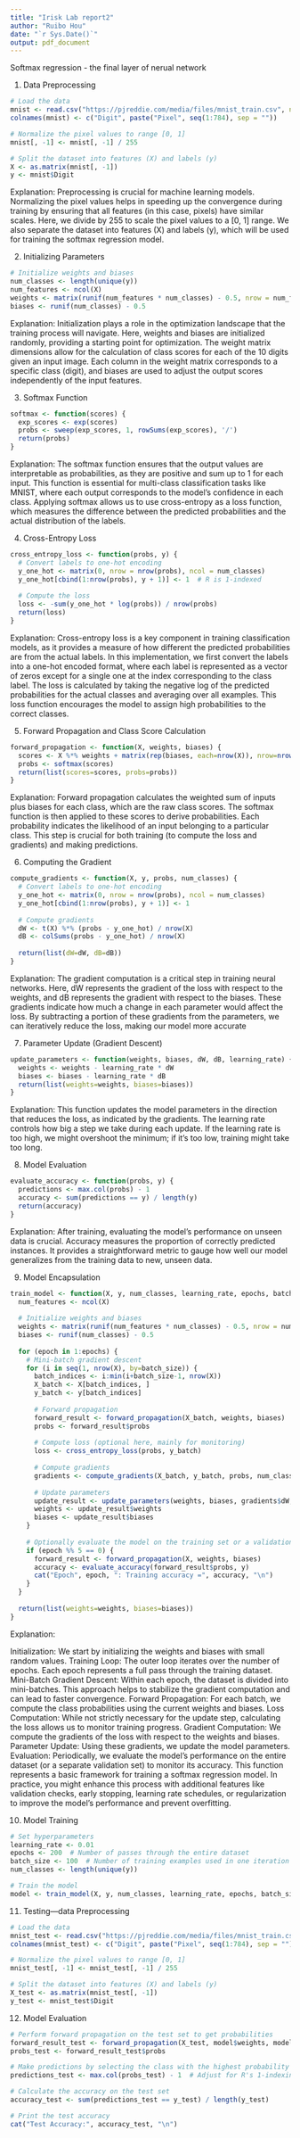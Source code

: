 ```yaml
---
title: "Irisk Lab report2"
author: "Ruibo Hou"
date: "`r Sys.Date()`"
output: pdf_document
---
```

Softmax regression - the final layer of nerual network

1. Data Preprocessing
```r
# Load the data
mnist <- read.csv("https://pjreddie.com/media/files/mnist_train.csv", nrows = 20000)
colnames(mnist) <- c("Digit", paste("Pixel", seq(1:784), sep = ""))

# Normalize the pixel values to range [0, 1]
mnist[, -1] <- mnist[, -1] / 255

# Split the dataset into features (X) and labels (y)
X <- as.matrix(mnist[, -1])
y <- mnist$Digit
```
Explanation: Preprocessing is crucial for machine learning models. Normalizing the pixel values helps in speeding up the convergence during training by ensuring that all features (in this case, pixels) have similar scales. Here, we divide by 255 to scale the pixel values to a [0, 1] range. We also separate the dataset into features (X) and labels (y), which will be used for training the softmax regression model.

2. Initializing Parameters

```r
# Initialize weights and biases
num_classes <- length(unique(y))
num_features <- ncol(X)
weights <- matrix(runif(num_features * num_classes) - 0.5, nrow = num_features, ncol = num_classes)
biases <- runif(num_classes) - 0.5
```
Explanation: Initialization plays a role in the optimization landscape that the training process will navigate. Here, weights and biases are initialized randomly, providing a starting point for optimization. The weight matrix dimensions allow for the calculation of class scores for each of the 10 digits given an input image. Each column in the weight matrix corresponds to a specific class (digit), and biases are used to adjust the output scores independently of the input features.

3. Softmax Function

```r
softmax <- function(scores) {
  exp_scores <- exp(scores)
  probs <- sweep(exp_scores, 1, rowSums(exp_scores), '/')
  return(probs)
}
```
Explanation: The softmax function ensures that the output values are interpretable as probabilities, as they are positive and sum up to 1 for each input. This function is essential for multi-class classification tasks like MNIST, where each output corresponds to the model's confidence in each class. Applying softmax allows us to use cross-entropy as a loss function, which measures the difference between the predicted probabilities and the actual distribution of the labels.

4. Cross-Entropy Loss

```r
cross_entropy_loss <- function(probs, y) {
  # Convert labels to one-hot encoding
  y_one_hot <- matrix(0, nrow = nrow(probs), ncol = num_classes)
  y_one_hot[cbind(1:nrow(probs), y + 1)] <- 1  # R is 1-indexed
  
  # Compute the loss
  loss <- -sum(y_one_hot * log(probs)) / nrow(probs)
  return(loss)
}
```
Explanation: Cross-entropy loss is a key component in training classification models, as it provides a measure of how different the predicted probabilities are from the actual labels. In this implementation, we first convert the labels into a one-hot encoded format, where each label is represented as a vector of zeros except for a single one at the index corresponding to the class label. The loss is calculated by taking the negative log of the predicted probabilities for the actual classes and averaging over all examples. This loss function encourages the model to assign high probabilities to the correct classes.

5. Forward Propagation and Class Score Calculation
```r
forward_propagation <- function(X, weights, biases) {
  scores <- X %*% weights + matrix(rep(biases, each=nrow(X)), nrow=nrow(X), ncol=ncol(weights), byrow=TRUE)
  probs <- softmax(scores)
  return(list(scores=scores, probs=probs))
}
```
Explanation: Forward propagation calculates the weighted sum of inputs plus biases for each class, which are the raw class scores. The softmax function is then applied to these scores to derive probabilities. Each probability indicates the likelihood of an input belonging to a particular class. This step is crucial for both training (to compute the loss and gradients) and making predictions.

6. Computing the Gradient
```r
compute_gradients <- function(X, y, probs, num_classes) {
  # Convert labels to one-hot encoding
  y_one_hot <- matrix(0, nrow = nrow(probs), ncol = num_classes)
  y_one_hot[cbind(1:nrow(probs), y + 1)] <- 1
  
  # Compute gradients
  dW <- t(X) %*% (probs - y_one_hot) / nrow(X)
  dB <- colSums(probs - y_one_hot) / nrow(X)
  
  return(list(dW=dW, dB=dB))
}
```
Explanation: The gradient computation is a critical step in training neural networks. Here, dW represents the gradient of the loss with respect to the weights, and dB represents the gradient with respect to the biases. These gradients indicate how much a change in each parameter would affect the loss. By subtracting a portion of these gradients from the parameters, we can iteratively reduce the loss, making our model more accurate

7. Parameter Update (Gradient Descent)
```r
update_parameters <- function(weights, biases, dW, dB, learning_rate) {
  weights <- weights - learning_rate * dW
  biases <- biases - learning_rate * dB
  return(list(weights=weights, biases=biases))
}
```
Explanation: This function updates the model parameters in the direction that reduces the loss, as indicated by the gradients. The learning rate controls how big a step we take during each update. If the learning rate is too high, we might overshoot the minimum; if it's too low, training might take too long.

8. Model Evaluation
```r
evaluate_accuracy <- function(probs, y) {
  predictions <- max.col(probs) - 1
  accuracy <- sum(predictions == y) / length(y)
  return(accuracy)
}
```
Explanation: After training, evaluating the model's performance on unseen data is crucial. Accuracy measures the proportion of correctly predicted instances. It provides a straightforward metric to gauge how well our model generalizes from the training data to new, unseen data.

9. Model Encapsulation
```r
train_model <- function(X, y, num_classes, learning_rate, epochs, batch_size) {
  num_features <- ncol(X)
  
  # Initialize weights and biases
  weights <- matrix(runif(num_features * num_classes) - 0.5, nrow = num_features, ncol = num_classes)
  biases <- runif(num_classes) - 0.5
  
  for (epoch in 1:epochs) {
    # Mini-batch gradient descent
    for (i in seq(1, nrow(X), by=batch_size)) {
      batch_indices <- i:min(i+batch_size-1, nrow(X))
      X_batch <- X[batch_indices, ]
      y_batch <- y[batch_indices]
      
      # Forward propagation
      forward_result <- forward_propagation(X_batch, weights, biases)
      probs <- forward_result$probs
      
      # Compute loss (optional here, mainly for monitoring)
      loss <- cross_entropy_loss(probs, y_batch)
      
      # Compute gradients
      gradients <- compute_gradients(X_batch, y_batch, probs, num_classes)
      
      # Update parameters
      update_result <- update_parameters(weights, biases, gradients$dW, gradients$dB, learning_rate)
      weights <- update_result$weights
      biases <- update_result$biases
    }
    
    # Optionally evaluate the model on the training set or a validation set
    if (epoch %% 5 == 0) {
      forward_result <- forward_propagation(X, weights, biases)
      accuracy <- evaluate_accuracy(forward_result$probs, y)
      cat("Epoch", epoch, ": Training accuracy =", accuracy, "\n")
    }
  }
  
  return(list(weights=weights, biases=biases))
}
```
Explanation:

Initialization: We start by initializing the weights and biases with small random values.
Training Loop: The outer loop iterates over the number of epochs. Each epoch represents a full pass through the training dataset.
Mini-Batch Gradient Descent: Within each epoch, the dataset is divided into mini-batches. This approach helps to stabilize the gradient computation and can lead to faster convergence.
Forward Propagation: For each batch, we compute the class probabilities using the current weights and biases.
Loss Computation: While not strictly necessary for the update step, calculating the loss allows us to monitor training progress.
Gradient Computation: We compute the gradients of the loss with respect to the weights and biases.
Parameter Update: Using these gradients, we update the model parameters.
Evaluation: Periodically, we evaluate the model's performance on the entire dataset (or a separate validation set) to monitor its accuracy.
This function represents a basic framework for training a softmax regression model. In practice, you might enhance this process with additional features like validation checks, early stopping, learning rate schedules, or regularization to improve the model's performance and prevent overfitting.

10. Model Training
```r
# Set hyperparameters
learning_rate <- 0.01
epochs <- 200  # Number of passes through the entire dataset
batch_size <- 100  # Number of training examples used in one iteration
num_classes <- length(unique(y))

# Train the model
model <- train_model(X, y, num_classes, learning_rate, epochs, batch_size)
```
11. Testing—data Preprocessing
```r
# Load the data
mnist_test <- read.csv("https://pjreddie.com/media/files/mnist_train.csv", skip=20000, nrows = 20000, header = FALSE)
colnames(mnist_test) <- c("Digit", paste("Pixel", seq(1:784), sep = ""))

# Normalize the pixel values to range [0, 1]
mnist_test[, -1] <- mnist_test[, -1] / 255

# Split the dataset into features (X) and labels (y)
X_test <- as.matrix(mnist_test[, -1])
y_test <- mnist_test$Digit
```

12. Model Evaluation
```r
# Perform forward propagation on the test set to get probabilities
forward_result_test <- forward_propagation(X_test, model$weights, model$biases)
probs_test <- forward_result_test$probs

# Make predictions by selecting the class with the highest probability for each test example
predictions_test <- max.col(probs_test) - 1  # Adjust for R's 1-indexing

# Calculate the accuracy on the test set
accuracy_test <- sum(predictions_test == y_test) / length(y_test)

# Print the test accuracy
cat("Test Accuracy:", accuracy_test, "\n")

```